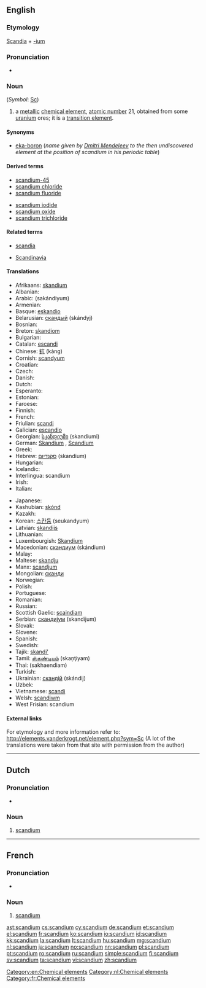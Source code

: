 {{also|Scandium}}
==English==
{{elements|Sc|calcium|Ca|titanium|Ti}}

===Etymology===
[[Scandia]] + [[-ium]]

===Pronunciation===
* {{audio|En-us-scandium.ogg|Audio (US)}}

===Noun===
{{wikipedia}}
{{en-noun|-}} (''Symbol'': [[Sc]])

# a [[metallic]] [[chemical element]], [[atomic number]] 21, obtained from some [[uranium]] ores; it is a [[transition element]].

====Synonyms====
* [[eka-boron]] (''name given by [[w:Dmitri Mendeleev|Dmitri Mendeleev]] to the then undiscovered element at the position of scandium in his periodic table'')

====Derived terms====
{{der-top}}
* [[scandium-45]]
* [[scandium chloride]]
* [[scandium fluoride]]
{{der-mid}}
* [[scandium iodide]]
* [[scandium oxide]]
* [[scandium trichloride]]
{{der-bottom}}

====Related terms====
{{rel-top}}
* [[scandia]]
{{rel-mid}}
* [[Scandinavia]]
{{rel-bottom}}

====Translations====
{{trans-top|chemical element}}
* Afrikaans: [[skandium]]
* Albanian: {{t-|sq|skandium|xs=Albanian}}
* Arabic: {{Arab|[[سكانديوم]]}} (sakándiyum) {{m}}
* Armenian: {{t-|hy|սկանդիում|tr=skandium}}
* Basque: [[eskandio]]
* Belarusian: [[скандый]] (skándyj) {{m}}
* Bosnian: {{t-|bs|skandij}}
* Breton: [[skandiom]]
* Bulgarian: {{t-|bg|скандий|m|tr=skándij}}
* Catalan: [[escandi]]
* Chinese: [[鈧]] (kàng)
* Cornish: [[scandyum]]
* Croatian: {{t+|hr|skandij}}
* Czech: {{t+|cs|skandium}}
* Danish: {{t-|da|skandium}}
* Dutch: {{t+|nl|scandium|n}}
* Esperanto: {{t+|eo|skandio|xs=Esperanto}}
* Estonian: {{t-|et|skandium}}
* Faroese: {{t-|fo|skandium|xs=Faroese}}
* Finnish: {{t+|fi|skandium}}
* French: {{t+|fr|scandium|m}}
* Friulian: [[scandi]]
* Galician: [[escandio]]
* Georgian: [[სკანდიუმი]] (skandiumi)
* German: [[Skandium]] {{n}}, [[Scandium]] {{n}}
* Greek: {{t|el|σκάνdιο|n|tr=skándio}}
* Hebrew: [[סקנדיום]] (skandium)
* Hungarian: {{t+|hu|szkandium}}
* Icelandic: {{t+|is|skandín}}
* Interlingua: scandium
* Irish: {{t+|ga|scaindiam|xs=Irish}}
* Italian: {{t+|it|scandio|m}}
{{trans-mid}}
* Japanese: {{t+|ja|スカンジウム|tr=sukanjiumu}}
* Kashubian: [[skónd]]
* Kazakh: {{t-|kk|скандий|tr=skandij|sc=Cyrl|xs=Kazakh}}
* Korean: [[스칸듐]] (seukandyum)
* Latvian: [[skandijs]]
* Lithuanian: {{t+|lt|skandis|xs=Lithuanian}}
* Luxembourgish: [[Skandium]]
* Macedonian: [[скандиум]] (skándium) {{m}}
* Malay: {{t-|ms|skandium|xs=Malay}}
* Maltese: [[skandju]]
* Manx: [[scandjum]]
* Mongolian: [[сканди]]
* Norwegian: {{t+|no|scandium}}
* Polish: {{t+|pl|skand|m}}
* Portuguese: {{t+|pt|escândio|m}}
* Romanian: {{t+|ro|scandiu|n}}
* Russian: {{t+|ru|скандий|m|tr=skándij}}
* Scottish Gaelic: [[scaindiam]]
* Serbian: [[скандиjум]] (skandijum) {{m}}
* Slovak: {{t-|sk|skandium}}
* Slovene: {{t+|sl|skandij}}
* Spanish: {{t+|es|escandio|m}}
* Swedish: {{t+|sv|skandium|n}}
* Tajik: [[skandi']]
* Tamil: [[ஸ்கண்டியம்]] (skaņţiyam)
* Thai: {{Thai|[[สแคนเดียม]]}} (sakhaendiam)
* Turkish: {{t+|tr|skandiyum}}
* Ukrainian: [[скандiй]] (skándij) {{m}}
* Uzbek: {{t-|uz|скандий|tr=skandiy|sc=Cyrl|xs=Uzbek}}
* Vietnamese: [[scandi]]
* Welsh: [[scandiwm]]
* West Frisian: scandium
{{trans-bottom}}

====External links====
For etymology and more information refer to:
http://elements.vanderkrogt.net/element.php?sym=Sc
(A lot of the translations were taken from that site with permission from the author)

[[Category:en:Chemical elements]]

----

==Dutch==
{{wikipedia|lang=nl}}

===Pronunciation===
* {{audio|Nl-scandium.ogg|Audio}}

===Noun===
{{head|nl|noun|g=n}}

# [[scandium#English|scandium]]

[[Category:nl:Chemical elements]]

----

==French==
{{wikipedia|lang=fr}}

===Pronunciation===
* {{IPA|lang=fr| /skɑ̃.djɔm/}}

===Noun===
{{fr-noun-unc|m}}

# [[scandium#English|scandium]]

[[Category:fr:Chemical elements]]

[[ast:scandium]]
[[cs:scandium]]
[[cy:scandium]]
[[de:scandium]]
[[et:scandium]]
[[el:scandium]]
[[fr:scandium]]
[[ko:scandium]]
[[io:scandium]]
[[id:scandium]]
[[kk:scandium]]
[[la:scandium]]
[[lt:scandium]]
[[hu:scandium]]
[[mg:scandium]]
[[nl:scandium]]
[[ja:scandium]]
[[no:scandium]]
[[nn:scandium]]
[[pl:scandium]]
[[pt:scandium]]
[[ro:scandium]]
[[ru:scandium]]
[[simple:scandium]]
[[fi:scandium]]
[[sv:scandium]]
[[ta:scandium]]
[[vi:scandium]]
[[zh:scandium]]